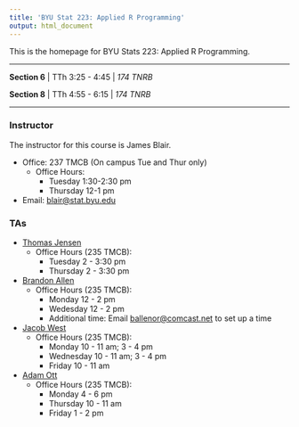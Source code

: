 ```yaml
---
title: 'BYU Stat 223: Applied R Programming'
output: html_document
---
```


This is the homepage for BYU Stats 223: Applied R Programming.

---

**Section 6** | TTh 3:25 - 4:45 | *174 TNRB*


**Section 8** | TTh 4:55 - 6:15 | *174 TNRB*

---

### Instructor
The instructor for this course is James Blair.

* Office: 237 TMCB (On campus Tue and Thur only)
  * Office Hours:
    * Tuesday 1:30-2:30 pm
    * Thursday 12-1 pm
* Email: [blair@stat.byu.edu](mailto:blair@stat.byu.edu)

### TAs
* [Thomas Jensen](mailto:tompjensen@gmail.com)
  * Office Hours (235 TMCB):
    * Tuesday 2 - 3:30 pm
    * Thursday 2 - 3:30 pm
* [Brandon Allen](mailto:ballenor@comcast.net)
  * Office Hours (235 TMCB):
    * Monday 12 - 2 pm
    * Wedesday 12 - 2 pm
    * Additional time: Email [ballenor@comcast.net](mailto:ballenor@comcast.net) 
    to set up a time
* [Jacob West](mailto:jacobrobertwest@gmail.com)
  * Office Hours (235 TMCB):
    * Monday 10 - 11 am; 3 - 4 pm
    * Wednesday 10 - 11 am; 3 - 4 pm
    * Friday 10 - 11 am
* [Adam Ott](mailto:adderotter@hotmail.com)
  * Office Hours (235 TMCB):
    * Monday 4 - 6 pm
    * Thursday 10 - 11 am
    * Friday 1 - 2 pm